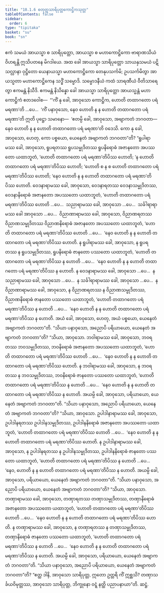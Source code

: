 ```yaml
---
title: "10.1.6 စတုတ္ထသာရိပုတ္တကောဋ္ဌိကသုတ္တ"
tableOfContents: false
sidebar:
  order: 6
type: "tipitaka"
basket: "su"
book: "sn"
---
```



<DynamicBreadcrumb />

<Division number="415" book="sn" e="ch" v="18" p="340">

<Paragraph number="1791" book="sn">
ဧကံ သမယံ အာယသ္မာ စ သာရိပုတ္တော, အာယသ္မာ စ မဟာကောဋ္ဌိကော ဗာရာဏသိယံ ဝိဟရန္တိ ဣသိပတနေ မိဂဒါယေ. အထ ခေါ အာယသ္မာ သာရိပုတ္တော သာယနှသမယံ ပဋိသလ္လာနာ ဝုဋ္ဌိတော ယေနာယသ္မာ မဟာကောဋ္ဌိကော တေနုပသင်္ကမိ; ဥပသင်္ကမိတွာ အာယသ္မတာ မဟာကောဋ္ဌိကေန သဒ္ဓိံ သမ္မောဒိ. သမ္မောဒနီယံ ကထံ သာရဏီယံ ဝီတိသာရေတွာ ဧကမန္တံ နိသီဒိ. ဧကမန္တံ နိသိန္နော ခေါ အာယသ္မာ သာရိပုတ္တော အာယသ္မန္တံ မဟာကောဋ္ဌိကံ ဧတဒဝေါစ—  “‘ကိံ နု ခေါ, အာဝုသော ကောဋ္ဌိက, ဟောတိ တထာဂတော ပရံ မရဏာ’တိ …ပေ…  ‘ကိံ ပနာဝုသော, နေဝ ဟောတိ န န ဟောတိ တထာဂတော ပရံ မရဏာ’တိ ဣတိ ပုဋ္ဌော သမာနော—  ‘ဧတမ္ပိ ခေါ, အာဝုသော, အဗျာကတံ ဘဂဝတာ—  နေဝ ဟောတိ န န ဟောတိ တထာဂတော ပရံ မရဏာ’တိ ဝဒေသိ. ကော နု ခေါ, အာဝုသော, ဟေတု, ကော ပစ္စယော, ယေနေတံ အဗျာကတံ ဘဂဝတာ”တိ?
</Paragraph>

<Paragraph number="1792" book="sn">
“ရူပါရာမဿ ခေါ, အာဝုသော, ရူပရတဿ ရူပသမ္မုဒိတဿ ရူပနိရောဓံ အဇာနတော အပဿတော ယထာဘူတံ, ‘ဟောတိ တထာဂတော ပရံ မရဏာ’တိပိဿ ဟောတိ; ‘န ဟောတိ တထာဂတော ပရံ မရဏာ’တိပိဿ ဟောတိ; ‘ဟောတိ စ န စ ဟောတိ တထာဂတော ပရံ မရဏာ’တိပိဿ ဟောတိ; ‘နေဝ ဟောတိ န န ဟောတိ တထာဂတော ပရံ မရဏာ’တိပိဿ ဟောတိ. ဝေဒနာရာမဿ ခေါ, အာဝုသော, ဝေဒနာရတဿ ဝေဒနာသမ္မုဒိတဿ, ဝေဒနာနိရောဓံ အဇာနတော အပဿတော ယထာဘူတံ, ‘ဟောတိ တထာဂတော ပရံ မရဏာ’တိပိဿ ဟောတိ …ပေ…  သညာရာမဿ ခေါ, အာဝုသော …ပေ…  သင်္ခါရာရာမဿ ခေါ အာဝုသော …ပေ…  ဝိညာဏာရာမဿ ခေါ, အာဝုသော, ဝိညာဏရတဿ ဝိညာဏသမ္မုဒိတဿ ဝိညာဏနိရောဓံ အဇာနတော အပဿတော ယထာဘူတံ, ‘ဟောတိ တထာဂတော ပရံ မရဏာ’တိပိဿ ဟောတိ …ပေ…  ‘နေဝ ဟောတိ န န ဟောတိ တထာဂတော ပရံ မရဏာ’တိပိဿ ဟောတိ.
</Paragraph>

<Paragraph number="1793" book="sn">
န ရူပါရာမဿ ခေါ, အာဝုသော, န ရူပရတဿ န ရူပသမ္မုဒိတဿ, ရူပနိရောဓံ ဇာနတော ပဿတော ယထာဘူတံ, ‘ဟောတိ တထာဂတော ပရံ မရဏာ’တိပိဿ န ဟောတိ …ပေ…  ‘နေဝ ဟောတိ န န ဟောတိ တထာဂတော ပရံ မရဏာ’တိပိဿ န ဟောတိ. န ဝေဒနာရာမဿ ခေါ, အာဝုသော …ပေ…  န သညာရာမဿ ခေါ, အာဝုသော …ပေ…  န သင်္ခါရာရာမဿ ခေါ, အာဝုသော …ပေ…  န ဝိညာဏာရာမဿ ခေါ, အာဝုသော, န ဝိညာဏရတဿ န ဝိညာဏသမ္မုဒိတဿ, ဝိညာဏနိရောဓံ ဇာနတော ပဿတော ယထာဘူတံ, ‘ဟောတိ တထာဂတော ပရံ မရဏာ’တိပိဿ န ဟောတိ …ပေ…  ‘နေဝ ဟောတိ န န ဟောတိ တထာဂတော ပရံ မရဏာ’တိပိဿ န ဟောတိ. အယံ ခေါ, အာဝုသော, ဟေတု, အယံ ပစ္စယော, ယေနေတံ အဗျာကတံ ဘဂဝတာ”တိ.
</Paragraph>

<Paragraph number="1794" book="sn">
“သိယာ ပနာဝုသော, အညောပိ ပရိယာယော, ယေနေတံ အဗျာကတံ ဘဂဝတာ”တိ? “သိယာ, အာဝုသော. ဘဝါရာမဿ ခေါ, အာဝုသော, ဘဝရတဿ ဘဝသမ္မုဒိတဿ, ဘဝနိရောဓံ အဇာနတော အပဿတော ယထာဘူတံ, ‘ဟောတိ တထာဂတော ပရံ မရဏာ’တိပိဿ ဟောတိ …ပေ…  ‘နေဝ ဟောတိ န န ဟောတိ တထာဂတော ပရံ မရဏာ’တိပိဿ ဟောတိ. န ဘဝါရာမဿ ခေါ, အာဝုသော, န ဘဝရတဿ န ဘဝသမ္မုဒိတဿ, ဘဝနိရောဓံ ဇာနတော ပဿတော ယထာဘူတံ, ‘ဟောတိ တထာဂတော ပရံ မရဏာ’တိပိဿ န ဟောတိ …ပေ…  ‘နေဝ ဟောတိ န န ဟောတိ တထာဂတော ပရံ မရဏာ’တိပိဿ န ဟောတိ. အယမ္ပိ ခေါ, အာဝုသော, ပရိယာယော, ယေနေတံ အဗျာကတံ ဘဂဝတာ”တိ.
</Paragraph>

<Paragraph number="1795" book="sn">
“သိယာ ပနာဝုသော, အညောပိ ပရိယာယော, ယေနေတံ အဗျာကတံ ဘဂဝတာ”တိ? “သိယာ, အာဝုသော. ဥပါဒါနာရာမဿ ခေါ, အာဝုသော, ဥပါဒါနရတဿ ဥပါဒါနသမ္မုဒိတဿ, ဥပါဒါနနိရောဓံ အဇာနတော အပဿတော ယထာဘူတံ, ‘ဟောတိ တထာဂတော ပရံ မရဏာ’တိပိဿ ဟောတိ …ပေ…  ‘နေဝ ဟောတိ န န ဟောတိ တထာဂတော ပရံ မရဏာ’တိပိဿ ဟောတိ. န ဥပါဒါနာရာမဿ ခေါ, အာဝုသော, န ဥပါဒါနရတဿ န ဥပါဒါနသမ္မုဒိတဿ, ဥပါဒါနနိရောဓံ ဇာနတော ပဿတော ယထာဘူတံ, ‘ဟောတိ တထာဂတော ပရံ မရဏာ’တိပိဿ န ဟောတိ …ပေ…  ‘နေဝ, ဟောတိ န န ဟောတိ တထာဂတော ပရံ မရဏာ’တိပိဿ န ဟောတိ. အယမ္ပိ ခေါ, အာဝုသော, ပရိယာယော, ယေနေတံ အဗျာကတံ ဘဂဝတာ”တိ.
</Paragraph>

<Paragraph number="1796" book="sn">
“သိယာ ပနာဝုသော, အညောပိ ပရိယာယော, ယေနေတံ အဗျာကတံ ဘဂဝတာ”တိ? “သိယာ, အာဝုသော. တဏှာရာမဿ ခေါ, အာဝုသော, တဏှာရတဿ တဏှာသမ္မုဒိတဿ, တဏှာနိရောဓံ အဇာနတော အပဿတော ယထာဘူတံ, ‘ဟောတိ တထာဂတော ပရံ မရဏာ’တိပိဿ ဟောတိ …ပေ…  ‘နေဝ ဟောတိ န န ဟောတိ တထာဂတော ပရံ မရဏာ’တိပိဿ ဟောတိ. န တဏှာရာမဿ ခေါ, အာဝုသော, န တဏှာရတဿ န တဏှာသမ္မုဒိတဿ, တဏှာနိရောဓံ ဇာနတော ပဿတော ယထာဘူတံ, ‘ဟောတိ တထာဂတော ပရံ မရဏာ’တိပိဿ န ဟောတိ …ပေ…  ‘နေဝ ဟောတိ န န ဟောတိ တထာဂတော ပရံ မရဏာ’တိပိဿ န ဟောတိ. အယမ္ပိ ခေါ, အာဝုသော, ပရိယာယော, ယေနေတံ အဗျာကတံ ဘဂဝတာ”တိ.
</Paragraph>

<Paragraph number="1797" book="sn">
“သိယာ ပနာဝုသော, အညောပိ ပရိယာယော, ယေနေတံ အဗျာကတံ ဘဂဝတာ”တိ? “ဧတ္ထ ဒါနိ, အာဝုသော သာရိပုတ္တ, ဣတော ဥတ္တရိ ကိံ ဣစ္ဆသိ? တဏှာသင်္ခယဝိမုတ္တဿ, အာဝုသော သာရိပုတ္တ, ဘိက္ခုနော ဝဋ္ဋံ နတ္ထိ ပညာပနာယာ”တိ.

</Paragraph>
</Division>

<Paragraph number="1798" type="center" book="sn">
ဆဋ္ဌံ.
</Paragraph>